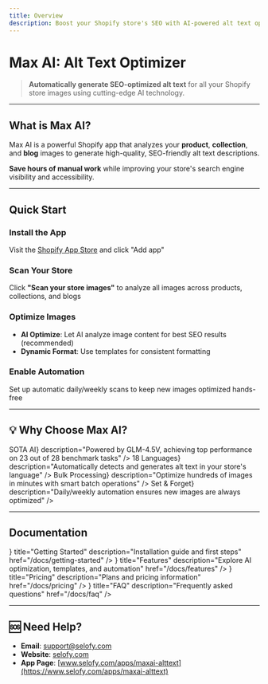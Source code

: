 ```yaml
---
title: Overview
description: Boost your Shopify store's SEO with AI-powered alt text optimization
---
```



# <Rocket className="inline w-8 h-8 mb-2" /> Max AI: Alt Text Optimizer

> **Automatically generate SEO-optimized alt text** for all your Shopify store images using cutting-edge AI technology.

---

## <Sparkles className="inline w-6 h-6" /> What is Max AI?

Max AI is a powerful Shopify app that analyzes your **product**, **collection**, and **blog** images to generate high-quality, SEO-friendly alt text descriptions.

**Save hours of manual work** while improving your store's search engine visibility and accessibility.

---

## <Target className="inline w-6 h-6" /> Quick Start

<Steps>

### <Download className="inline w-5 h-5" /> Install the App
Visit the [Shopify App Store](https://www.selofy.com/apps/maxai-alttext) and click "Add app"

### <Search className="inline w-5 h-5" /> Scan Your Store
Click **"Scan your store images"** to analyze all images across products, collections, and blogs

### <Zap className="inline w-5 h-5" /> Optimize Images
- **AI Optimize**: Let AI analyze image content for best SEO results (recommended)
- **Dynamic Format**: Use templates for consistent formatting

### <Bot className="inline w-5 h-5" /> Enable Automation
Set up automatic daily/weekly scans to keep new images optimized hands-free

</Steps>

---

## 💡 Why Choose Max AI?

<Cards>
  <Card
    title={<span className="flex items-center gap-2"><Bot className="w-5 h-5" />SOTA AI</span>}
    description="Powered by GLM-4.5V, achieving top performance on 23 out of 28 benchmark tasks"
  />
  <Card
    title={<span className="flex items-center gap-2"><Globe className="w-5 h-5" />18 Languages</span>}
    description="Automatically detects and generates alt text in your store's language"
  />
  <Card
    title={<span className="flex items-center gap-2"><Zap className="w-5 h-5" />Bulk Processing</span>}
    description="Optimize hundreds of images in minutes with smart batch operations"
  />
  <Card
    title={<span className="flex items-center gap-2"><RefreshCw className="w-5 h-5" />Set & Forget</span>}
    description="Daily/weekly automation ensures new images are always optimized"
  />
</Cards>

---

## <BookOpen className="inline w-6 h-6" /> Documentation

<Cards>
  <Card
    icon={<Rocket className="w-6 h-6" />}
    title="Getting Started"
    description="Installation guide and first steps"
    href="/docs/getting-started"
  />
  <Card
    icon={<Sparkles className="w-6 h-6" />}
    title="Features"
    description="Explore AI optimization, templates, and automation"
    href="/docs/features"
  />
  <Card
    icon={<DollarSign className="w-6 h-6" />}
    title="Pricing"
    description="Plans and pricing information"
    href="/docs/pricing"
  />
  <Card
    icon={<HelpCircle className="w-6 h-6" />}
    title="FAQ"
    description="Frequently asked questions"
    href="/docs/faq"
  />
</Cards>

---

## 🆘 Need Help?

- <Mail className="inline w-4 h-4" /> **Email**: [support@selofy.com](mailto:support@selofy.com)
- <Globe className="inline w-4 h-4" /> **Website**: [selofy.com](https://selofy.com)
- <ExternalLink className="inline w-4 h-4" /> **App Page**: [www.selofy.com/apps/maxai-alttext](https://www.selofy.com/apps/maxai-alttext)
